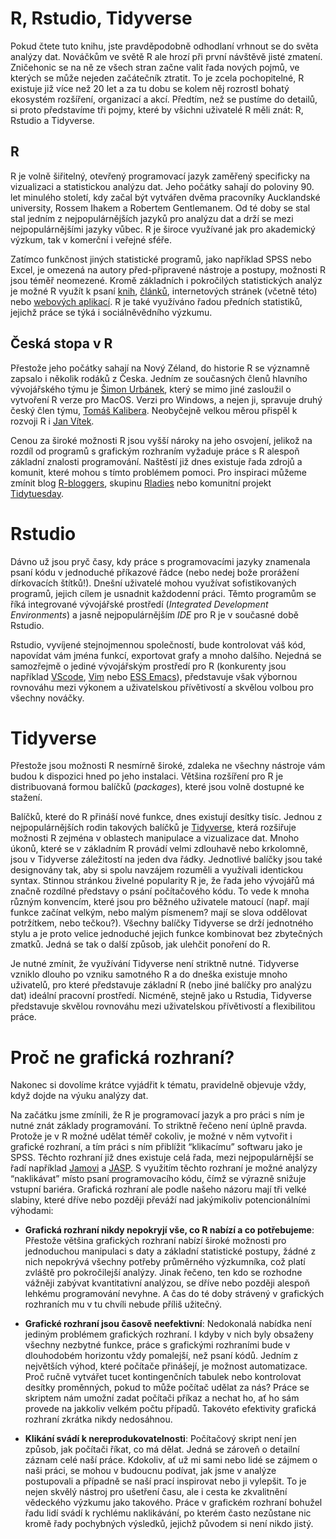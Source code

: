 # R, Rstudio, Tidyverse {.unnumbered}

Pokud čtete tuto knihu, jste pravděpodobně odhodlaní vrhnout se do světa analýzy dat. Nováčkům ve světě R ale hrozí při první návštěvě jisté zmatení. Zničehonic se na ně ze všech stran začne valit řada nových pojmů, ve kterých se může nejeden začátečník ztratit. To je zcela pochopitelné, R existuje již více než 20 let a za tu dobu se kolem něj rozrostl bohatý ekosystém rozšíření, organizací a akcí. Předtím, než se pustíme do detailů, si proto představíme tři pojmy, které by všichni uživatelé R měli znát: R, Rstudio a Tidyverse.

## R

R je volně šiřitelný, otevřený programovací jazyk zaměřený specificky na vizualizaci a statistickou analýzu dat. Jeho počátky sahají do poloviny 90. let minulého století, kdy začal být vytvářen dvěma pracovníky Aucklandské university, Rossem Ihakem a Robertem Gentlemanem. Od té doby se stal stal jedním z nejpopulárnějších jazyků pro analýzu dat a drží se mezi nejpopulárnějšími jazyky vůbec. R je široce využívané jak pro akademický výzkum, tak v komerční i veřejné sféře.

Zatímco funkčnost jiných statistické programů, jako například SPSS nebo Excel, je omezená na autory před-připravené nástroje a postupy, možnosti R jsou téměř neomezené. Kromě základních i pokročilých statistických analýz je možné R využít k psaní [knih](https://bookdown.org/), [článků](https://rmarkdown.rstudio.com/), internetových stránek (včetně této) nebo [webových aplikací](https://shiny.rstudio.com/gallery/). R je také využíváno řadou předních statistiků, jejichž práce se týká i sociálněvědního výzkumu.

::: callout-note
## Česká stopa v R

Přestože jeho počátky sahají na Nový Zéland, do historie R se významně zapsalo i několik rodáků z Česka. Jedním ze současných členů hlavního vývojářského týmu je [Šimon Urbánek](http://urbanek.info), který se mimo jiné zasloužil o vytvoření R verze pro MacOS. Verzi pro Windows, a nejen ji, spravuje druhý český člen týmu, [Tomáš Kalibera](https://www.rdocumentation.org/collaborators/name/Tomas%20Kalibera). Neobyčejně velkou měrou přispěl k rozvoji R i [Jan Vítek](http://janvitek.org).
:::

Cenou za široké možnosti R jsou vyšší nároky na jeho osvojení, jelikož na rozdíl od programů s grafickým rozhraním vyžaduje práce s R alespoň základní znalosti programování. Naštěstí již dnes existuje řada zdrojů a komunit, které mohou s tímto problémem pomoci. Pro inspiraci můžeme zmínit blog [R-bloggers](https://www.r-bloggers.com/), skupinu [Rladies](https://rladies.org/) nebo komunitní projekt [Tidytuesday](https://www.tidytuesday.com/).

# **Rstudio**

Dávno už jsou pryč časy, kdy práce s programovacími jazyky znamenala psaní kódu v jednoduché příkazové řádce (nebo nedej bože prorážení dírkovacích štítků!). Dnešní uživatelé mohou využívat sofistikovaných programů, jejich cílem je usnadnit každodenní práci. Těmto programům se říká integrované vývojářské prostředí (*Integrated Development Environments*) a jasně nejpopulárnějším *IDE* pro R je v současné době Rstudio.

Rstudio, vyvíjené stejnojmennou společností, bude kontrolovat váš kód, napovídat vám jména funkcí, exportovat grafy a mnoho dalšího. Nejedná se samozřejmě o jediné vývojářským prostředí pro R (konkurenty jsou například [VScode](https://code.visualstudio.com), [Vim](https://www.vim.org/scripts/script.php?script_id=2628) nebo [ESS Emacs](https://ess.r-project.org/)), představuje však výbornou rovnováhu mezi výkonem a uživatelskou přívětivostí a skvělou volbou pro všechny nováčky.

# **Tidyverse**

Přestože jsou možnosti R nesmírně široké, zdaleka ne všechny nástroje vám budou k dispozici hned po jeho instalaci. Většina rozšíření pro R je distribuovaná formou balíčků (*packages*), které jsou volně dostupné ke stažení.

Balíčků, které do R přináší nové funkce, dnes existují desítky tisíc. Jednou z nejpopulárnějších rodin takových balíčků je [Tidyverse](https://www.tidyverse.org/), která rozšiřuje možnosti R zejména v oblastech manipulace a vizualizace dat. Mnoho úkonů, které se v základním R provádí velmi zdlouhavě nebo krkolomně, jsou v Tidyverse záležitostí na jeden dva řádky. Jednotlivé balíčky jsou také designovány tak, aby si spolu navzájem rozuměli a využívali identickou syntax. Stinnou stránkou živelné popularity R je, že řada jeho vývojářů má značně rozdílné představy o psání počítačového kódu. To vede k mnoha různým konvencím, které jsou pro běžného uživatele matoucí (např. mají funkce začínat velkým, nebo malým písmenem? mají se slova oddělovat potržítkem, nebo tečkou?). Všechny balíčky Tidyverse se drží jednotného stylu a je proto velice jednoduché jejich funkce kombinovat bez zbytečných zmatků. Jedná se tak o další způsob, jak ulehčit ponoření do R.

Je nutné zmínit, že využívání Tidyverse není striktně nutné. Tidyverse vzniklo dlouho po vzniku samotného R a do dneška existuje mnoho uživatelů, pro které představuje základní R (nebo jiné balíčky pro analýzu dat) ideální pracovní prostředí. Nicméně, stejně jako u Rstudia, Tidyverse představuje skvělou rovnováhu mezi uživatelskou přívětivostí a flexibilitou práce.

# **Proč ne grafická rozhraní?**

Nakonec si dovolíme krátce vyjádřit k tématu, pravidelně objevuje vždy, když dojde na výuku analýzy dat.

Na začátku jsme zmínili, že R je programovací jazyk a pro práci s ním je nutné znát základy programování. To striktně řečeno není úplně pravda. Protože je v R možné udělat téměř cokoliv, je možné v něm vytvořit i grafické rozhraní, a tím práci s ním přiblížit "klikacímu" softwaru jako je SPSS. Těchto rozhraní již dnes existuje celá řada, mezi nejpopulárnější se řadí například [Jamovi](https://www.jamovi.org/) a [JASP](https://jasp-stats.org). S využitím těchto rozhraní je možné analýzy "naklikávat" místo psaní programovacího kódu, čímž se výrazně snižuje vstupní bariéra. Grafická rozhraní ale podle našeho názoru mají tři velké slabiny, které dříve nebo později převáží nad jakýmikoliv potencionálními výhodami:

-   **Grafická rozhraní nikdy nepokryjí vše, co R nabízí a co potřebujeme**: Přestože většina grafických rozhraní nabízí široké možnosti pro jednoduchou manipulaci s daty a základní statistické postupy, žádné z nich nepokrývá všechny potřeby průměrného výzkumníka, což platí zvláště pro pokročilejší analýzy. Jinak řečeno, ten kdo se rozhodne vážněji zabývat kvantitativní analýzou, se dříve nebo později alespoň lehkému programování nevyhne. A čas do té doby strávený v grafických rozhraních mu v tu chvíli nebude příliš užitečný.

-   **Grafické rozhraní jsou časově neefektivní**: Nedokonalá nabídka není jediným problémem grafických rozhraní. I kdyby v nich byly obsaženy všechny nezbytné funkce, práce s grafickými rozhraními bude v dlouhodobém horizontu vždy pomalejší, než psaní kódů. Jedním z největších výhod, které počítače přinášejí, je možnost automatizace. Proč ručně vytvářet tucet kontingenčních tabulek nebo kontrolovat desítky proměnných, pokud to může počítač udělat za nás? Práce se skriptem nám umožní zadat počítači příkaz a nechat ho, ať ho sám provede na jakkoliv velkém počtu případů. Takovéto efektivity grafická rozhraní zkrátka nikdy nedosáhnou.

-   **Klikání svádí k nereprodukovatelnosti**: Počítačový skript není jen způsob, jak počítači říkat, co má dělat. Jedná se zároveň o detailní záznam celé naší práce. Kdokoliv, ať už mi sami nebo lidé se zájmem o naši práci, se mohou v budoucnu podívat, jak jsme v analýze postupovali a případně se naší prací inspirovat nebo ji vylepšit. To je nejen skvělý nástroj pro ušetření času, ale i cesta ke zkvalitnění vědeckého výzkumu jako takového. Práce v grafickém rozhraní bohužel řadu lidí svádí k rychlému naklikávání, po kterém často nezůstane nic kromě řady pochybných výsledků, jejichž původem si není nikdo jistý.
